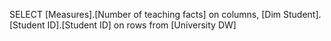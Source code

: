 SELECT 
[Measures].[Number of teaching facts] on columns,
[Dim Student].[Student ID].[Student ID] on rows
from [University DW]
